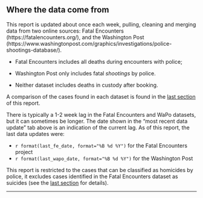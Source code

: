 ## Where the data come from

This report is updated about once each week, pulling, cleaning and merging data from two online sources:   Fatal Encounters (https://fatalencounters.org/), and the Washington Post (https://www.washingtonpost.com/graphics/investigations/police-shootings-database/).  

* Fatal Encounters includes all deaths during encounters with police; 

* Washington Post only includes fatal *shootings* by police.  

* Neither dataset includes deaths in custody after booking.  

A comparison of the cases found in each dataset is found in the [last section](#dataset-comparison) of this report.

There is typically a 1-2 week lag in the Fatal Encounters and WaPo datasets, but it can sometimes be longer.  The date shown in the "most recent data update" tab above is an indication of the current lag.  As of this report, the last data updates were:


* `r format(last_fe_date, format="%B %d %Y")` for the Fatal Encounters project
* `r format(last_wapo_date, format="%B %d %Y")` for the Washington Post


This report is restricted to the cases that can be classified as homicides by police, it excludes cases identified in the Fatal Encounters dataset as suicides (see the [last section](#dataset-comparison) for details).

___
